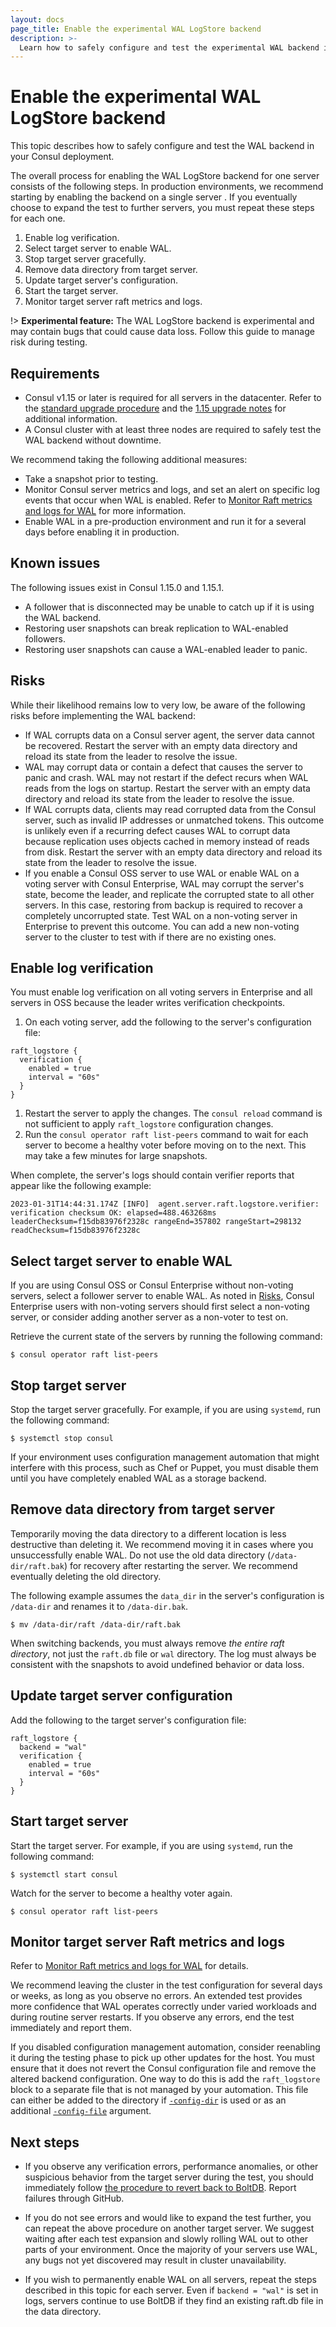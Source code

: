 ```yaml
---
layout: docs
page_title: Enable the experimental WAL LogStore backend
description: >-
  Learn how to safely configure and test the experimental WAL backend in your Consul deployment.
---
```


# Enable the experimental WAL LogStore backend

This topic describes how to safely configure and test the WAL backend in your Consul deployment.

The overall process for enabling the WAL LogStore backend for one server consists of the following steps. In production environments, we recommend starting by enabling the backend on a single server . If you eventually choose to expand the test to further servers, you must repeat these steps for each one.

1. Enable log verification.
1. Select target server to enable WAL.
1. Stop target server gracefully.
1. Remove data directory from target server.
1. Update target server's configuration.
1. Start the target server.
1. Monitor target server raft metrics and logs.

!> **Experimental feature:** The WAL LogStore backend is experimental and may contain bugs that could cause data loss. Follow this guide to manage risk during testing.

## Requirements

- Consul v1.15 or later is required for all servers in the datacenter. Refer to the [standard upgrade procedure](/consul/docs/upgrading/general-process) and the [1.15 upgrade notes](/consul/docs/upgrading/upgrade-specific#consul-1-15-x) for additional information.
- A Consul cluster with at least three nodes are required to safely test the WAL backend without downtime.

We recommend taking the following additional measures:

- Take a snapshot prior to testing.
- Monitor Consul server metrics and logs, and set an alert on specific log events that occur when WAL is enabled. Refer to [Monitor Raft metrics and logs for WAL](/consul/docs/agent/wal-logstore/monitoring) for more information.
- Enable WAL in a pre-production environment and run it for a several days before enabling it in production.

## Known issues

The following issues exist in Consul 1.15.0 and 1.15.1.

 * A follower that is disconnected may be unable to catch up if it is using the WAL backend.
 * Restoring user snapshots can break replication to WAL-enabled followers.
 * Restoring user snapshots can cause a WAL-enabled leader to panic.

## Risks

While their likelihood remains low to very low, be aware of the following risks before implementing the WAL backend:

 - If WAL corrupts data on a Consul server agent, the server data cannot be recovered. Restart the server with an empty data directory and reload its state from the leader to resolve the issue.
 - WAL may corrupt data or contain a defect that causes the server to panic and crash. WAL may not restart if the defect recurs when WAL reads from the logs on startup. Restart the server with an empty data directory and reload its state from the leader to resolve the issue.
 -  If WAL corrupts data, clients may read corrupted data from the Consul server, such as invalid IP addresses or unmatched tokens. This outcome is unlikely even if a recurring defect causes WAL to corrupt data because replication uses objects cached in memory instead of reads from disk. Restart the server with an empty data directory and reload its state from the leader to resolve the issue.
 - If you enable a Consul OSS server to use WAL or enable WAL on a voting server with Consul Enterprise, WAL may corrupt the server's state, become the leader, and replicate the corrupted state to all other servers. In this case, restoring from backup is required to recover a completely uncorrupted state. Test WAL on a non-voting server in Enterprise to prevent this outcome. You can add a new non-voting server to the cluster to test with if there are no existing ones.

## Enable log verification

You must enable log verification on all voting servers in Enterprise and all servers in OSS because the leader writes verification checkpoints.

1. On each voting server, add the following to the server's configuration file:

  ```hcl
  raft_logstore {
    verification {
      enabled = true
      interval = "60s"
    }
  }
  ```

1. Restart the server to apply the changes. The `consul reload` command is not sufficient to apply `raft_logstore` configuration changes. 
1. Run the `consul operator raft list-peers` command to wait for each server to become a healthy voter before moving on to the next. This may take a few minutes for large snapshots. 

When complete, the server's logs should contain verifier reports that appear like the following example:

```log hideClipboard
2023-01-31T14:44:31.174Z [INFO]  agent.server.raft.logstore.verifier: verification checksum OK: elapsed=488.463268ms leaderChecksum=f15db83976f2328c rangeEnd=357802 rangeStart=298132 readChecksum=f15db83976f2328c
```

## Select target server to enable WAL

If you are using Consul OSS or Consul Enterprise without non-voting servers, select a follower server to enable WAL. As noted in [Risks](#risks), Consul Enterprise users with non-voting servers should first select a non-voting server, or consider adding another server as a non-voter to test on. 

Retrieve the current state of the servers by running the following command:

```shell-session
$ consul operator raft list-peers
```

## Stop target server

Stop the target server gracefully. For example, if you are using `systemd`, 
run the following command:

```shell-session
$ systemctl stop consul
```

If your environment uses configuration management automation that might interfere with this process, such as Chef or Puppet, you must disable them until you have completely enabled WAL as a storage backend.

## Remove data directory from target server

Temporarily moving the data directory to a different location is less destructive than deleting it. We recommend moving it in cases where you unsuccessfully enable WAL. Do not use the old data directory (`/data-dir/raft.bak`) for recovery after restarting the server. We recommend eventually deleting the old directory.

The following example assumes the `data_dir` in the server's configuration is `/data-dir` and renames it to `/data-dir.bak`.

```shell-session
$ mv /data-dir/raft /data-dir/raft.bak
```

When switching backends, you must always remove _the entire raft directory_, not just the `raft.db` file or `wal` directory. The log must always be consistent with the snapshots to avoid undefined behavior or data loss.

## Update target server configuration

Add the following to the target server's configuration file:

```hcl
raft_logstore {
  backend = "wal"
  verification {
    enabled = true
    interval = "60s"
  }
}
```

## Start target server

Start the target server. For example, if you are using `systemd`, run the following command:

```shell-session
$ systemctl start consul
```

Watch for the server to become a healthy voter again.

```shell-session
$ consul operator raft list-peers
```

## Monitor target server Raft metrics and logs

Refer to [Monitor Raft metrics and logs for WAL](/consul/docs/agent/wal-logstore/monitoring) for details.

We recommend leaving the cluster in the test configuration for several days or weeks, as long as you observe no errors. An extended test provides more confidence that WAL operates correctly under varied workloads and during routine server restarts. If you observe any errors, end the test immediately and report them.

If you disabled configuration management automation, consider reenabling it during the testing phase to pick up other updates for the host. You must ensure that it does not revert the Consul configuration file and remove the altered backend configuration. One way to do this is add the `raft_logstore` block to a separate file that is not managed by your automation. This file can either be added to the directory if [`-config-dir`](/consul/docs/agent/config/cli-flags#_config_dir) is used or as an additional [`-config-file`](/consul/docs/agent/config/cli-flags#_config_file) argument.

## Next steps

- If you observe any verification errors, performance anomalies, or other suspicious behavior from the target server during the test, you should immediately follow [the procedure to revert back to BoltDB](/consul/docs/agent/wal-logstore/revert-to-boltdb). Report failures through GitHub.

- If you do not see errors and would like to expand the test further, you can repeat the above procedure on another target server. We suggest waiting after each test expansion and slowly rolling WAL out to other parts of your environment. Once the majority of your servers use WAL, any bugs not yet discovered may result in cluster unavailability.

- If you wish to permanently enable WAL on all servers, repeat the steps described in this topic for each server. Even if `backend = "wal"` is set in logs, servers continue to use BoltDB if they find an existing raft.db file in the data directory.